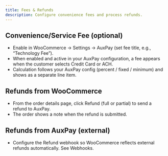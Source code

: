 ```yaml
---
title: Fees & Refunds
description: Configure convenience fees and process refunds.
---
```


## Convenience/Service Fee (optional)
- Enable in WooCommerce → Settings → AuxPay (set fee title, e.g., “Technology Fee”).
- When enabled and active in your AuxPay configuration, a fee appears when the customer selects Credit Card or ACH.
- Calculation follows your AuxPay config (percent / fixed / minimum) and shows as a separate line item.

## Refunds from WooCommerce
- From the order details page, click Refund (full or partial) to send a refund to AuxPay.
- The order shows a note when the refund is submitted.

## Refunds from AuxPay (external)
- Configure the Refund webhook so WooCommerce reflects external refunds automatically. See Webhooks.
